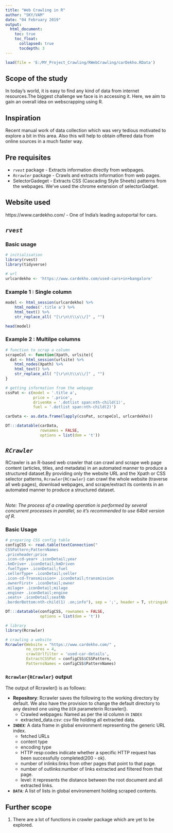 ```yaml
---
title: "Web Crawling in R"
author: "SKY/VAM"
date: "04 February 2019"
output:
  html_document:
    toc: true
    toc_float:
      collapsed: true
      tocdepth: 3
---
```


```r
load(file = 'E:/MY_Project_Crawling/RWebCrawling/carDekho.RData')
```

## Scope of the study
In today's world, it is easy to find any kind of data from internet resources.The biggest challenge we face is in accessing it. Here, we aim to gain an overall idea on webscrapping using R.

## Inspiration
Recent manual work of data collection which was very tedious motivated to explore a bit in this area. Also this will help to obtain offered data from online sources in a much faster way.

## Pre requisites
* *`rvest`* package - Extracts information directly from webpages.
* *`Rcrawler`* package - Crawls and extracts information from web pages.
* SelectorGadeget - Extracts CSS (Cascading Style Sheets) patterns from the  webpages. We've used the chrome extension of selectorGadget.

## Website used
https://www.cardekho.com/
  - One of India's leading autoportal for cars.
  
## *`rvest`* 

### Basic usage
```r
# initialisation
library(rvest)
library(tidyverse)

# url
urlcardekho <- 'https://www.cardekho.com/used-cars+in+bangalore'
```

### Example 1 : Single column
```r
model <- html_session(urlcardekho) %>%
    html_nodes('.title a') %>% 
    html_text() %>%  
    str_replace_all( "[\r\n\t\\s\\/]" , "")

head(model)
```

### Example 2 : Multilpe columns
```r
# function to scrap a column
scrapeCol <- function(Xpath, urlsite){
  dat <- html_session(urlsite) %>%
    html_nodes(Xpath) %>% 
    html_text() %>%  
    str_replace_all( "[\r\n\t\\s\\/]" , "")
}

# getting information from the webpage
cssPat <- c(model = '.title a', 
            price = '.price', 
            drivenKm = '.dotlist span:nth-child(1)', 
            fuel = '.dotlist span:nth-child(2)')

carData <- as.data.frame(lapply(cssPat, scrapeCol, urlcardekho))

DT:::datatable(carData, 
               rownames = FALSE,
               options = list(dom = 't'))
```

## *`RCrawler`*
RCrawler is an R-based web crawler that can crawl and scrape web page content (articles, titles, and metadata) in an automated manner to produce a structured dataset.By providing only the website URL and the Xpath or CSS selector patterns, `Rcrawler{RCrawler}` can crawl the whole website (traverse all web pages), download webpages, and scrape/extract its contents in an automated manner to produce a structured dataset.


<br> _Note: The process of a crawling operation is performed by several concurrent processes in parallel, so it's recommended to use 64bit version of R._

### Basic Usage
```r

# preparing CSS config table
configCSS <- read.table(textConnection("
CSSPattern;PatternNames
.priceheader;price
.icon-cd-year+ .iconDetail;year
.kmDrive+ .iconDetail;kmDriven
.fuelType+ .iconDetail;fuel
.sellerType+ .iconDetail;seller
.icon-cd-Transmission+ .iconDetail;transmission
.ownerFirst+ .iconDetail;owner
.milage+ .iconDetail;milage
.engine+ .iconDetail;engine
.seats+ .iconDetail;seatNb
.borderBottom:nth-child(1) .on;info"), sep = ';', header = T, stringsAsFactors = F)

```

```r
DT:::datatable(configCSS, rownames = FALSE, 
               options = list(dom = 't'))
```


```r
# library
library(Rcrawler)

# crawling a website
Rcrawler(Website = "https://www.cardekho.com/" , 
         no_cores = 4, 
         crawlUrlfilter = 'used-car-details',
         ExtractCSSPat = configCSS$CSSPattern,
         PatternsNames = configCSS$PatternNames)
```


### `Rcrawler{RCrawler}` output
The output of Rcrawler() is as follows:

* **Repository**: Rcrawler saves the following to the working directory by default. We also have the provision to change the default directory to any desired one using the `DIR` parameterin Rcrawler().
   - Crawled webpages: Named as per the id column in `INDEX`
   - extracted_data.csv: csv file holding all extracted data.

* **`INDEX`**: A data frame in global environment representing the generic URL index.
    - fetched URLs
    - content type
    - encoding type
    - HTTP resp:codes indicate whether a specific HTTP request has been successfully completed(200 - ok).
    - number of inlinks:links from other pages that point to that page.
    - number of outlinks:number of links extracted and filtered from that page. 
    - level: it represents the distance between the root document and all extracted links.

* **`DATA`**: A list of lists in global environement holding scraped contents.

## Further scope
1. There are a lot of functions in crawler package which are yet to be explored.







 
